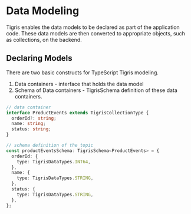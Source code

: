 # Data Modeling

Tigris enables the data models to be declared as part of the
application code. These data models are then converted to appropriate
objects, such as collections, on the backend.

## Declaring Models

There are two basic constructs for TypeScript Tigris modeling.

1. Data containers - interface that holds the data model
2. Schema of Data containers - TigrisSchema definition of these data containers.

```ts
// data container
interface ProductEvents extends TigrisCollectionType {
  orderId?: string;
  name: string;
  status: string;
}

// schema definition of the topic
const productEventsSchema: TigrisSchema<ProductEvents> = {
  orderId: {
    type: TigrisDataTypes.INT64,
  },
  name: {
    type: TigrisDataTypes.STRING,
  },
  status: {
    type: TigrisDataTypes.STRING,
  },
};
```

